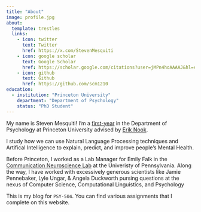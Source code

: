 ```yaml
---
title: "About"
image: profile.jpg
about:
  template: trestles
  links:
    - icon: twitter
      text: Twitter
      href: https://x.com/StevenMesquiti
    - icon: google scholar
      text: Google Scholar
      href: https://scholar.google.com/citations?user=jMPn4hoAAAAJ&hl=en&inst=10749622055976013885
    - icon: github
      text: Github
      href: https://github.com/scm1210
education:
  - institution: "Princeton University"
    department: "Department of Psychology"
    status: "PhD Student"
---
```


My name is Steven Mesquiti! I'm a [first-year](https://lemolab.princeton.edu/people/steven-mesquiti) in the Department of Psychology at Princeton University advised by [Erik Nook](https://lemolab.princeton.edu/people/erik-c-nook-phd).

I study how we can use Natural Language Processing techniques and Artifical Intelligence to explain, predict, and improve people's Mental Health.

Before Princeton, I worked as a Lab Manager for Emily Falk in the [Communication Neuroscience Lab](https://www.asc.upenn.edu/research/centers/communication-neuroscience-lab) at the Univeristy of Pennsylvania. Along the way, I have worked with excessively generous scientists like Jamie Pennebaker, Lyle Ungar, & Angela Duckworth pursing questions at the nexus of Computer Science, Computational Linguistics, and Psychology

This is my blog for `PSY-504`. You can find various assignments that I complete on this website.
